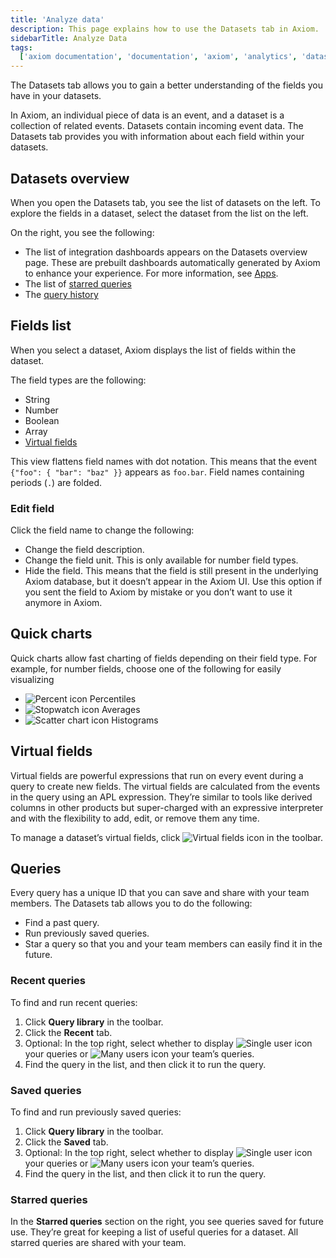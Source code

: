 ```yaml
---
title: 'Analyze data'
description: This page explains how to use the Datasets tab in Axiom.
sidebarTitle: Analyze Data
tags:
  ['axiom documentation', 'documentation', 'axiom', 'analytics', 'dataset', 'queries', 'virtual fields', 'visualizations', 'filters', 'charts']
---
```


The Datasets tab allows you to gain a better understanding of the fields you have in your datasets.

In Axiom, an individual piece of data is an event, and a dataset is a collection of related events. Datasets contain incoming event data. The Datasets tab provides you with information about each field within your datasets.

## Datasets overview

When you open the Datasets tab, you see the list of datasets on the left. To explore the fields in a dataset, select the dataset from the list on the left.

On the right, you see the following:
- The list of integration dashboards appears on the Datasets overview page. These are prebuilt dashboards automatically generated by Axiom to enhance your experience. For more information, see [Apps](/apps).
- The list of [starred queries](#starred-queries)
- The [query history](#query-history)

## Fields list

When you select a dataset, Axiom displays the list of fields within the dataset.

The field types are the following:
- String
- Number
- Boolean
- Array
- [Virtual fields](#virtual-fields)

This view flattens field names with dot notation. This means that the event `{"foo": { "bar": "baz" }}` appears as `foo.bar`. Field names containing periods (`.`) are folded.

### Edit field

Click the field name to change the following:
- Change the field description.
- Change the field unit. This is only available for number field types.
- Hide the field. This means that the field is still present in the underlying Axiom database, but it doesn’t appear in the Axiom UI. Use this option if you sent the field to Axiom by mistake or you don’t want to use it anymore in Axiom.

## Quick charts

Quick charts allow fast charting of fields depending on their field type. For example, for number fields, choose one of the following for easily visualizing
- <img src="/doc-assets/icons/percent.svg" className="inline-icon" alt="Percent icon" /> Percentiles
- <img src="/doc-assets/icons/stopwatch.svg" className="inline-icon" alt="Stopwatch icon" /> Averages
- <img src="/doc-assets/icons/chart-scatter.svg" className="inline-icon" alt="Scatter chart icon" /> Histograms

## Virtual fields

Virtual fields are powerful expressions that run on every event during a query to create new fields. The virtual fields are calculated from the events in the query using an APL expression. They’re similar to tools like derived columns in other products but super-charged with an expressive interpreter and with the flexibility to add, edit, or remove them any time.

To manage a dataset’s virtual fields, click <img src="/doc-assets/icons/virtual-fields.svg" className="inline-icon" alt="Virtual fields icon" /> in the toolbar.

## Queries

Every query has a unique ID that you can save and share with your team members. The Datasets tab allows you to do the following:
- Find a past query.
- Run previously saved queries.
- Star a query so that you and your team members can easily find it in the future.

### Recent queries

To find and run recent queries:
1. Click **Query library** in the toolbar.
1. Click the **Recent** tab.
1. Optional: In the top right, select whether to display <img src="/doc-assets/icons/single-user.svg" className="inline-icon" alt="Single user icon" /> your queries or <img src="/doc-assets/icons/many-users.svg" className="inline-icon" alt="Many users icon" /> your team’s queries.
1. Find the query in the list, and then click it to run the query.

### Saved queries

To find and run previously saved queries:
1. Click **Query library** in the toolbar.
1. Click the **Saved** tab.
1. Optional: In the top right, select whether to display <img src="/doc-assets/icons/single-user.svg" className="inline-icon" alt="Single user icon" /> your queries or <img src="/doc-assets/icons/many-users.svg" className="inline-icon" alt="Many users icon" /> your team’s queries.
1. Find the query in the list, and then click it to run the query.

### Starred queries

In the **Starred queries** section on the right, you see queries saved for future use. They’re great for keeping a list of useful queries for a dataset. All starred queries are shared with your team.